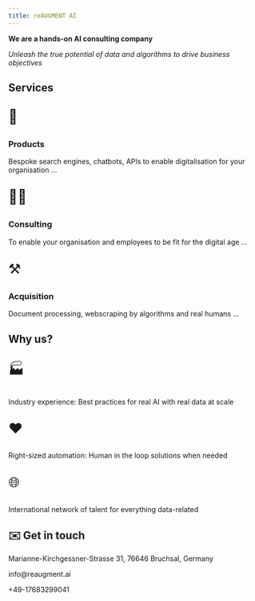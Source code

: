 ```yaml
---
title: reAUGMENT AI
---
```


<strong>We are a hands-on AI consulting company</strong>

<em>Unleash the true potential of data and algorithms to drive business objectives</em>

## Services

::: grid
::: {.g-col-12 .g-col-md-4}
::: {style="font-size: 200%;"}
🤖
:::

<h3>Products</h3>
Bespoke search engines, chatbots, APIs to enable digitalisation for your organisation ...
:::

::: {.g-col-12 .g-col-md-4}
::: {style="font-size: 200%;"}
🧑‍💻
:::

<h3>Consulting</h3>
To enable your organisation and employees to be fit for the digital age ...
:::

::: {.g-col-12 .g-col-md-4}
::: {style="font-size: 200%;"}
⚒️
:::

<h3>Acquisition</h3>
Document processing, webscraping by algorithms and real humans ...
:::
:::

## Why us?

::: grid
::: {.g-col-12 .g-col-md-4}
::: {style="font-size: 200%;"}
🏭
:::

Industry experience: Best practices for real AI with real data at scale
:::

::: {.g-col-12 .g-col-md-4}
::: {style="font-size: 200%;"}
❤️
:::

Right-sized automation: Human in the loop solutions when needed
:::

::: {.g-col-12 .g-col-md-4}
::: {style="font-size: 200%;"}
🌐
:::

International network of talent for everything data-related
:::
:::

## ✉️ Get in touch

Marianne-Kirchgessner-Strasse 31, 76646 Bruchsal, Germany

info\@reaugment.ai

+49-17683299041

